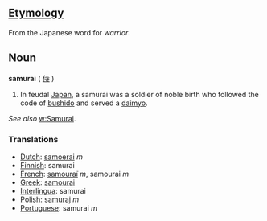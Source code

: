 ==[[Etymology]]==

From the Japanese word for ''warrior''.

==Noun==
'''samurai''' ( [[侍]] )

#In feudal [[Japan]], a samurai was a soldier of noble birth who followed the code of [[bushido]] and served a [[daimyo]].

''See also'' [[w:Samurai]].

===Translations===
*[[Dutch]]: [[samoerai]] ''m''
*[[Finnish]]: samurai
*[[French]]: [[samouraï]] ''m'', samourai ''m''
*[[Greek]]: [[samourai]]
*[[Interlingua]]: samurai
*[[Polish]]: [[samuraj]] ''m''
*[[Portuguese]]: samurai ''m''